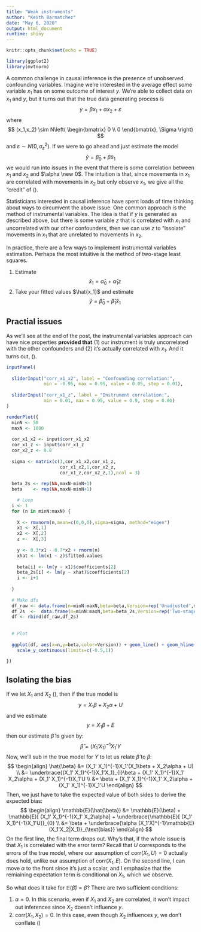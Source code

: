 ```yaml
---
title: "Weak instruments"
author: "Keith Barnatchez"
date: "May 6, 2020"
output: html_document
runtime: shiny
---
```


```r
knitr::opts_chunk$set(echo = TRUE)

library(ggplot2)
library(mvtnorm)
```

A common challenge in causal inference is the presence of unobserved confounding variables. Imagine we're interested in the average effect some variable $x_1$ has on some outcome of interest $y$. We're able to collect data on $x_1$ and $y$, but it turns out that the true data generating process is
$$
y = \beta x_1 + \alpha x_2 + \varepsilon
$$
where
$$
(x_1,x_2) \sim N\left(
\begin{bmatrix}
0 \\ 0
\end{bmatrix},
\Sigma
\right)
$$
and $\varepsilon \sim N(0,\sigma^2_\varepsilon)$. If we were to go ahead and just estimate the model
$$
\hat{y} = \hat{\beta}_0 + \hat{\beta}x_1
$$
we would run into issues in the event that there is some correlation between $x_1$ and $x_2$ and $\alpha \new 0$. The intuition is that, since movements in $x_1$ are correlated with movements in $x_2$ but only observe $x_1$, we give all the "credit" of (). 

Statisticians interested in causal inference have spent loads of time thinking about ways to circumvent the above issue. One common approach is the method of instrumental variables. The idea is that if $y$ is generated as described above, but there is some variable $z$ that is correlated with $x_1$ and uncorrelated with our other confounders, then we can use $z$ to "issolate" movements in $x_1$ that are unrelated to movements in $x_2$. 

In practice, there are a few ways to implement instrumental variables estimation. Perhaps the most intuitive is the method of two-stage least squares. 

1. Estimate 
$$
\hat{x}_1 = \hat{\alpha}_0 + \hat{\alpha}_1  z
$$
2. Take your fitted values $\hat{x_1}$ and estimate
$$
\hat{y} = \hat{\beta}_0 + \hat{\beta}_1 \hat{x}_1
$$

## Practial issues

As we'll see at the end of the post, the instrumental variables approach can have nice properties **provided that** (1) our instrument is truly uncorrelated with the other confounders and (2) it's actually correlated with $x_1$. And it turns out, (). 

```r

inputPanel(
  
  sliderInput("corr_x1_x2", label = "Confounding correlation:",
              min = -0.95, max = 0.95, value = 0.05, step = 0.01),
  
  sliderInput("corr_x1_z", label = "Instrument correlation:",
              min = 0.01, max = 0.95, value = 0.9, step = 0.01)
)

renderPlot({
  minN <- 50
  maxN <- 1000
  
  cor_x1_x2 <- input$corr_x1_x2
  cor_x1_z <- input$corr_x1_z
  cor_x2_z <- 0.0
  
  sigma <- matrix(c(1,cor_x1_x2,cor_x1_z,
                    cor_x1_x2,1,cor_x2_z,
                    cor_x1_z,cor_x2_z,1),ncol = 3)
  
  beta_2s <- rep(NA,maxN-minN+1) 
  beta    <- rep(NA,maxN-minN+1)

    # Loop 
  i <- 1
  for (n in minN:maxN) {
  
    X <- rmvnorm(n,mean=c(0,0,0),sigma=sigma, method="eigen")
    x1 <- X[,1]
    x2 <- X[,2]
    z <-  X[,3]
    
    y <- 0.3*x1 - 0.7*x2 + rnorm(n) 
    xhat <- lm(x1 ~ z)$fitted.values
    
    beta[i] <- lm(y ~ x1)$coefficients[2]
    beta_2s[i] <- lm(y ~ xhat)$coefficients[2]
    i <- i+1
  
  }
  
  # Make dfs
  df_raw <- data.frame(n=minN:maxN,beta=beta,Version=rep('Unadjusted',maxN-minN+1))
  df_2s  <-  data.frame(n=minN:maxN,beta=beta_2s,Version=rep('Two-stage',maxN-minN+1))
  df <- rbind(df_raw,df_2s)
  
  
  # Plot
  
  ggplot(df, aes(x=n,y=beta,color=Version)) + geom_line() + geom_hline(yintercept = 0.3)  +
    scale_y_continuous(limits=c(-0.5,1))

})

```

## Isolating the bias

If we let $X_1$ and $X_2$ (), then if the true model is
$$
y = X_1\beta + X_2\alpha + U
$$
and we estimate
$$
y = X_1\beta + E
$$
then our estimate $\hat{\beta}$ is given by:
$$
\hat{\beta} = (X_1' X_1)^{-1}X_1'Y
$$
Now, we'll sub in the true model for $Y$ to let us relate $\hat{\beta}$ to $\beta$:
$$
\begin{align}
\hat{\beta} &= (X_1' X_1)^{-1}X_1'(X_1\beta + X_2\alpha + U) \\ 
&= \underbrace{(X_1' X_1)^{-1}X_1'X_1}_{I}\beta + (X_1' X_1)^{-1}X_1' X_2\alpha + (X_1' X_1)^{-1}X_1'U \\
&= \beta + (X_1' X_1)^{-1}X_1' X_2\alpha + (X_1' X_1)^{-1}X_1'U
\end{align}
$$
Then, we just have to take the expected value of both sides to derive the expected bias:
$$
\begin{align}
\mathbb{E}(\hat{\beta}) &= \mathbb{E}(\beta) + \mathbb{E}[ (X_1' X_1)^{-1}X_1' X_2\alpha] + \underbrace{\mathbb{E}[ (X_1' X_1)^{-1}X_1'U]}_{0}  \\
&= \beta + \underbrace{\alpha (X_1'X)^{-1}\mathbb{E}(X_1'X_2|X_1)}_{\text{bias}}
\end{align}
$$
On the first line, the final term drops out. Why's that, if the whole issue is that $X_1$ is correlated with the error term? Recall that $U$ corresponds to the errors of the true model, where our assumption of $\text{corr}(X_1,U)=0$ actually does hold, unlike our assumption of $\text{corr}(X_1,E)$. On the second line, I can move $\alpha$ to the front since it's just a scalar, and I emphasize that the remiaining expectation term is conditional on $X_1$, which we observe.

So what does it take for $\mathbb{E}(\hat{\beta})=\beta$? There are two sufficient conditions:

1. $\alpha=0$. In this scenario, even if $X_1$ and $X_2$ are correlated, it won't impact out inferences since $X_2$ doesn't influence $y$.
2. $\text{corr}(X_1,X_2)=0$. In this case, even though $X_2$ influences $y$, we don't conflate ()